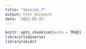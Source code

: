 ```yaml
---
title: "Session_7"
output: html_document
date: '2022-03-15'
---
```


```r
knitr::opts_chunk$set(echo = TRUE)
library(tidyverse)
library(skimr)
```
